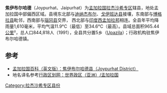 {{Link style|time=2015-12-12T03:12:16+00:00}}
{{Infobox Bangladesh district
| name                    = 焦伊布爾哈德縣
| native_name             = জয়পুরহাট জেলা
| image_skyline           = 
| image_alt               = 
| image_caption           = 
| image_map               =Bangladesh Jaipurhat District.png
| nickname                = 
| motto                   = 
| pushpin_label_position  = right
| latd  = 25.10|latm  = |lats  = |latNS  = 
| longd = 89.10|longm = |longs = |longEW = 
| coordinates_type        = 
| coordinates_display     = inline,title
| coordinates_footnotes   = 
| division_name           = [[拉傑沙希專區|拉傑沙希專區]]
| established_title       = 
| established_date        = 
| seat_type               = 
| seat                    = 
| leader_party            = 
| leader_title            = 
| leader_name             = 
| leader_title1           = 
| leader_name1            = 
| area_footnotes          = 
| area_total_km2          = 965.44
| area_metro_km2          = 
| area_note               = 
| elevation_footnotes     = 
| elevation_m             = 
| population_footnotes    = 
| population_total        = 844818
| population_as_of        = 1991
| population_rank         = 
| population_demonym      = 
| population_note         = 
| literacy_rate           = 60.29%
| postal_code             = 
| coast_km                = 
| maplink                 = 
| website                 = [http://banglapedia.search.com.bd/HT/J_0125.htm Banglapedia Article]
| footnotes               = 
}}
'''焦伊布尔哈德'''（Joypurhat、Jaipurhat）为[[孟加拉国|孟加拉国]][[拉傑沙希專區|拉杰沙希专区]]辖县，地处孟加拉国中部偏西区域。县境东北部与[[迪纳杰布尔县|迪纳杰布尔]]、[[戈伊班达县|戈伊班达县]]接壤，东南部与[[博格拉县|博格拉县]]毗邻，西南部与[[瑙冈县|瑙冈县]]交界， 西北部与[[印度|印度]][[西孟加拉邦|西孟加拉邦]]相连。全县年平均降雨量1,610毫米，平均气温11.9°C（最低）至34.6°C（最高）。县域总面积965.44[[平方千米|公里]]²，总人口844,818人（1991），全县共分置5乡（[[:en:Upazilas_of_Bangladesh|Upazila]]）；行政机构驻焦伊布尔哈德镇。

== 参考 ==
* [http://www.banglapedia.org/httpdocs/HT/J_0125.HTM 孟加拉国百科（英文版）：焦伊布尔哈德县（Joypurhat District）] {{Wayback|url=http://www.banglapedia.org/httpdocs/HT/J_0125.HTM |date=20120829152159 }}
* 地名译名参考[http://www.xzqh.org/old/waiguo/asia/1021.htm 行政区划网：世界政区（亚洲）/孟加拉国] {{Wayback|url=http://www.xzqh.org/old/waiguo/asia/1021.htm |date=20120217212028 }}

[[Category:拉杰沙希专区县份|Category:拉杰沙希专区县份]]
{{孟加拉国行政区划}}
{{焦伊布爾哈德縣行政區劃}}